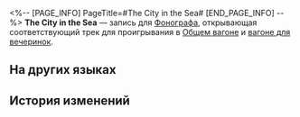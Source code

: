 <%-- [PAGE_INFO]
PageTitle=#The City in the Sea#
[END_PAGE_INFO] --%>
{{Предмет Инфобокс
|id          = 210339
|Изображение = Предмет The City in the Sea.png
|Тип         = Запись
|Инвентарь   = Ценные предметы
|Редкость    = 3
|Эффект      = 
|Описание    = Запись, которую можно воспроизвести на фонографе экспресса. Это может быть случайное приобретение или подарок от кого-то другого. Когда играет музыка, всплывают самые разные воспоминания: улыбки, встречи, прикосновения и волнение битвы. Может быть, поэтому, даже несмотря на стремительный прогресс общества, люди всё ещё собирают записи.<br />Текущая запись содержит трек The City in the Sea.
}}
{{Описание|''Этот город будет тонуть снова и снова, не слыша стенаний бренного мира.''}}
'''The City in the Sea''' — запись для [[Фонограф]]а, открывающая соответствующий трек для проигрывания в [[Общий вагон|Общем вагоне]] и [[Вагон для вечеринок|вагоне для вечеринок]].

==На других языках==
{{На других языках
|en   = "The City in the Sea"
|zhs  = 《海中之城》
|zht  = 《海中之城》
|ja   = 『海の中の城』
|ko   = ≪바닷속의 도시≫
|es   = La ciudad en el mar
|fr   = «&nbsp;The City in the Sea&nbsp;»
|ru   = The City in the Sea
|th   = "The City in the Sea"
|vi   = "Thành Phố Dưới Biển"
|de   = „Stadt im Meer“
|id   = "The City in the Sea"
|pt   = "The City in the Sea"
}}

==История изменений==
{{История изменений|3.5}}
